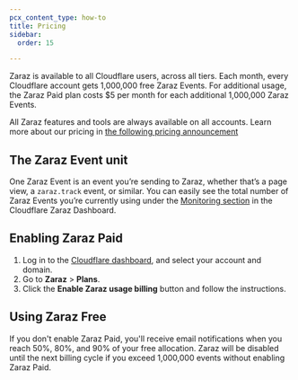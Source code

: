 ```yaml
---
pcx_content_type: how-to
title: Pricing
sidebar:
  order: 15

---
```


Zaraz is available to all Cloudflare users, across all tiers. Each month, every Cloudflare account gets 1,000,000 free Zaraz Events. For additional usage, the Zaraz Paid plan costs $5 per month for each additional 1,000,000 Zaraz Events.

All Zaraz features and tools are always available on all accounts. Learn more about our pricing in [the following pricing announcement](https://blog.cloudflare.com/zaraz-announces-new-pricing)

## The Zaraz Event unit

One Zaraz Event is an event you’re sending to Zaraz, whether that’s a page view, a `zaraz.track` event, or similar. You can easily see the total number of Zaraz Events you’re currently using under the [Monitoring section](/zaraz/monitoring/) in the Cloudflare Zaraz Dashboard.

## Enabling Zaraz Paid

1. Log in to the [Cloudflare dashboard](https://dash.cloudflare.com/login), and select your account and domain.
2. Go to **Zaraz** > **Plans**.
3. Click the **Enable Zaraz usage billing** button and follow the instructions.

## Using Zaraz Free

If you don't enable Zaraz Paid, you'll receive email notifications when you reach 50%, 80%, and 90% of your free allocation. Zaraz will be disabled until the next billing cycle if you exceed 1,000,000 events without enabling Zaraz Paid.

